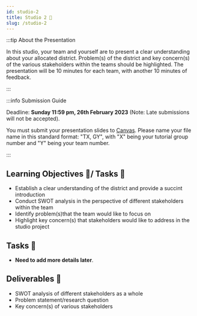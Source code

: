 ```yaml
---
id: studio-2
title: Studio 2 🎤 
slug: /studio-2
---
```





<StudioType type="presentation"/>

:::tip About the Presentation

In this studio, your team and yourself are to present a clear understanding about your allocated district. Problem(s) of the district and key concern(s) of the various stakeholders within the teams should be highlighted. The presentation will be 10 minutes for each team, with another 10 minutes of feedback.

:::

:::info Submission Guide

Deadline: **Sunday 11:59 pm, 26th February 2023** (Note: Late submissions will not be accepted).

You must submit your presentation slides to [Canvas](https://canvas.nus.edu.sg/courses/42112/assignments/22959). Please name your file name in this standard format: "TX, GY", with "X" being your tutorial group number and "Y" being your team number. 

:::

## Learning Objectives 🎯/ Tasks 🔨

- Establish a clear understanding of the district and provide a succint introduction
- Conduct SWOT analysis in the perspective of different stakeholders within the team
- Identify problem(s)that the team would like to focus on
- Highlight key concern(s) that stakeholders would like to address in the studio project


## Tasks 🔨
- **Need to add more details later**. 

## Deliverables 📂 
- SWOT analysis of different stakeholders as a whole
- Problem statement/research question
- Key concern(s) of various stakeholders
